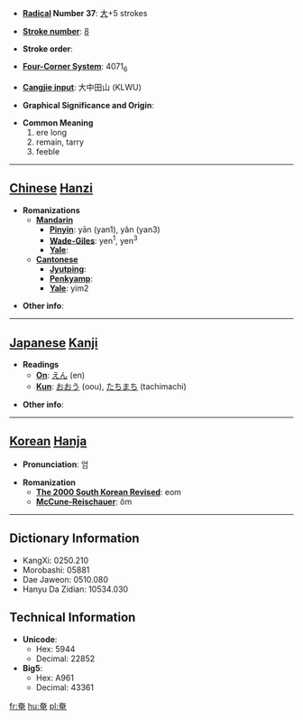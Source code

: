 * '''[[Wiktionary:Chinese radical index| Radical]] Number 37''': [[Wiktionary:Chinese radical index 大|大]]+5 strokes

* '''[[Wiktionary:Chinese total strokes index|Stroke number]]''': [[Wiktionary:Chinese total strokes index 8|8]]

* '''Stroke order''': 

* '''[[Wiktionary:Chinese four corner index|Four-Corner System]]''': 4071<sub>6</sub>

* '''[[Wiktionary:Chinese Cangjie index|Cangjie input]]''': 大中田山 (KLWU)

* '''Graphical Significance and Origin''': 

* '''Common Meaning'''
*#ere long
*# remain, tarry
*# feeble


----

== [[Chinese]] [[Hanzi]] ==

* '''Romanizations'''
** '''[[Mandarin]]'''
*** '''[[Pinyin]]''': yān (yan1), yǎn (yan3)
*** '''[[Wade-Giles]]''': yen<sup>1</sup>, yen<sup>3</sup>
*** '''[[Yale]]''': 
** '''[[Cantonese]]'''
*** '''[[Jyutping]]''':
*** '''[[Penkyamp]]''': 
*** '''[[Yale]]''': yim2

* '''Other info''': 

----

== [[Japanese]] [[Kanji]] ==

* '''Readings'''
** '''[[On]]''': [[えん]] (en)
** '''[[Kun]]''': [[おおう]] (oou), [[たちまち]] (tachimachi)

* '''Other info''':  

----

== [[Korean]] [[Hanja]] ==

* '''Pronunciation''': 엄

* '''Romanization'''
** '''[[The 2000 South Korean Revised Romanization|The 2000 South Korean Revised]]''': eom
** '''[[McCune-Reischauer]]''': ŏm

----

== Dictionary Information ==

* KangXi: 0250.210
* Morobashi: 05881
* Dae Jaweon: 0510.080
* Hanyu Da Zidian: 10534.030

== Technical Information ==

* '''Unicode''':
** Hex: 5944
** Decimal: 22852
* '''Big5''':
** Hex: A961
** Decimal: 43361

[[fr:奄]]
[[hu:奄]]
[[pl:奄]]